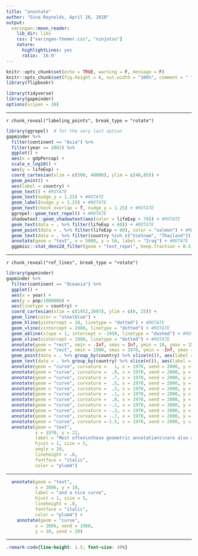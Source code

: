 ```yaml
---
title: "annotate"
author: "Gina Reynolds, April 26, 2020"
output:
  xaringan::moon_reader:
    lib_dir: libs
    css: ["xaringan-themer.css", "ninjutsu"]
    nature:
      highlightLines: yes
      ratio: '16:9'
---
```


```r
knitr::opts_chunk$set(echo = TRUE, warning = F, message = F)
knitr::opts_chunk$set(fig.height = 6, out.width = "100%", comment = " ", cache = T, dpi = 300)
library(flipbookr)
```


```r
library(tidyverse)
library(gapminder)
options(scipen = 10)
```

---

`r chunk_reveal("labeling_points", break_type = "rotate")`

```r
library(ggrepel)  # for the very last option 
gapminder %>% 
  filter(continent == "Asia") %>% 
  filter(year == 2002) %>% 
  ggplot() +
  aes(x = gdpPercap) +
  scale_x_log10() +
  aes(y = lifeExp) +
  coord_cartesian(xlim = c(500, 40000), ylim = c(40,85)) +
  geom_point() +
  aes(label = country) +
  geom_text() + #ROTATE
  geom_text(nudge_y = 1.25) + #ROTATE
  geom_label(nudge_y = 1.25) + #ROTATE
  geom_text(check_overlap = T, nudge_y = 1.25) + #ROTATE
  ggrepel::geom_text_repel() + #ROTATE
  shadowtext::geom_shadowtext(aes(color = lifeExp > 70)) + #ROTATE
  geom_text(data = . %>% filter(lifeExp < 60)) + #ROTATE
  geom_point(data = . %>% filter(lifeExp < 60), color = "salmon") + #ROTATE
  geom_text(data = . %>% filter(country %in% c("Vietnam", "Thailand")), color = "seagreen") + #ROTATE
  annotate(geom = "text", x = 5000, y = 58, label = "Iraq") + #ROTATE
  ggpmisc::stat_dens2d_filter(geom = "text_repel", keep.fraction = 0.5) #ROTATE 
```




---

`r chunk_reveal("ref_lines", break_type = "rotate")`

```r
library(gapminder)
gapminder %>% 
  filter(continent == "Oceania") %>% 
  ggplot() +
  aes(x = year) +
  aes(y = pop/1000000) +
  aes(linetype = country) +
  coord_cartesian(xlim = c(1952,2007), ylim = c(0, 25)) +
  geom_line(color = "steelblue") +
  geom_hline(yintercept = 10, linetype = "dotted") + #ROTATE
  geom_vline(xintercept = 1980, linetype = "dotted") + #ROTATE
  geom_abline(slope = 1, intercept = -1950, linetype = "dashed") + #ROTATE
  geom_vline(xintercept = 1980, linetype = "dotted") + #ROTATE
  annotate(geom = "rect", xmin = -Inf, xmax = Inf, ymin = 10, ymax = 15, alpha = .2) + #ROTATE
  annotate(geom = "rect", xmin = 1980, xmax = 1970, ymin = -Inf, ymax = Inf, alpha = .2) + #ROTATE
  geom_point(data = . %>% group_by(country) %>% slice(n()), aes(label = country)) + #ROTATE
  geom_text(data = . %>% group_by(country) %>% slice(n()), aes(label = country), nudge_x = -3, nudge_y = 1) + #ROTATE
  annotate(geom = "curve", curvature =   1, x = 1970, xend = 2000, y = 23, yend = 20) + #ROTATE
  annotate(geom = "curve", curvature =  .9, x = 1970, xend = 2000, y = 23, yend = 20) + #ROTATE
  annotate(geom = "curve", curvature =  .7, x = 1970, xend = 2000, y = 23, yend = 20) + #ROTATE
  annotate(geom = "curve", curvature =  .5, x = 1970, xend = 2000, y = 23, yend = 20) + #ROTATE
  annotate(geom = "curve", curvature =  .3, x = 1970, xend = 2000, y = 23, yend = 20) + #ROTATE
  annotate(geom = "curve", curvature =  .1, x = 1970, xend = 2000, y = 23, yend = 20) + #ROTATE
  annotate(geom = "curve", curvature =  .0, x = 1970, xend = 2000, y = 23, yend = 20) + #ROTATE
  annotate(geom = "curve", curvature = -.1, x = 1970, xend = 2000, y = 23, yend = 20) + #ROTATE
  annotate(geom = "curve", curvature = -.3, x = 1970, xend = 2000, y = 23, yend = 20) + #ROTATE
  annotate(geom = "curve", curvature = -.7, x = 1970, xend = 2000, y = 23, yend = 20) + #ROTATE
  annotate(geom = "curve", curvature =-1.5, x = 1970, xend = 2000, y = 23, yend = 20) + #ROTATE
  annotate(geom = "text",
           x = 1970, y = 22,
           label = "Most often\nthese geometric annotations\nare also accompanied\n by text annotation",
           hjust = 1, size = 5,
           angle = 20,
           lineheight = .8,
           fontface = "italic",
           color = "plum4")
```

---

```r
  annotate(geom = "text",
           x = 2006, y = 10,
           label = "and a nice curve",
           hjust = 1, size = 5,
           lineheight = .8,
           fontface = "italic",
           color = "plum4") +
    annotate(geom = "curve",
           x = 2006, xend = 1960,
           y = 10, yend = 20)
```



---


```css
.remark-code{line-height: 1.5; font-size: 40%}
```


